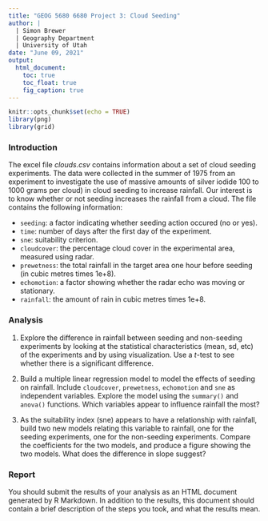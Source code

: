 ```yaml
---
title: "GEOG 5680 6680 Project 3: Cloud Seeding"
author: | 
  | Simon Brewer
  | Geography Department
  | University of Utah
date: "June 09, 2021"
output:
  html_document:
    toc: true
    toc_float: true
    fig_caption: true
---
```


```r
knitr::opts_chunk$set(echo = TRUE)
library(png)
library(grid)
```

### Introduction

The excel file *clouds.csv* contains information about a set of cloud seeding experiments. The data were collected in the summer of 1975 from an experiment to investigate the use of massive amounts of silver iodide 100 to 1000 grams per cloud) in cloud seeding to increase rainfall. Our interest is to know whether or not seeding increases the rainfall from a cloud. The file contains the following information:

- `seeding`: a factor indicating whether seeding action occured (no or yes).
- `time`: number of days after the first day of the experiment.
- `sne`: suitability criterion.
- `cloudcover`: the percentage cloud cover in the experimental area, measured using radar.
- `prewetness`: the total rainfall in the target area one hour before seeding (in cubic metres times 1e+8).
- `echomotion`: a factor showing whether the radar echo was moving or stationary.
- `rainfall`: the amount of rain in cubic metres times 1e+8.

### Analysis

1. Explore the difference in rainfall between seeding and non-seeding experiments by looking at the statistical characteristics (mean, sd, etc) of the experiments and by using visualization. Use a *t*-test to see whether there is a significant difference.

2. Build a multiple linear regression model to model the effects of seeding on rainfall. Include `cloudcover`, `prewetness`, `echomotion` and `sne` as independent variables. Explore the model using the `summary()` and `anova()` functions. Which variables appear to influence rainfall the most? 

3. As the suitability index (sne) appears to have a relationship with rainfall, build two new models relating this variable to rainfall, one for the seeding experiments, one for the non-seeding experiments. Compare the coefficients for the two models, and produce a figure showing the two models. What does the difference in slope suggest?

### Report

You should submit the results of your analysis as an HTML document generated by R Markdown. In addition to the results, this document should contain a brief description of the steps you took, and what the results mean. 
